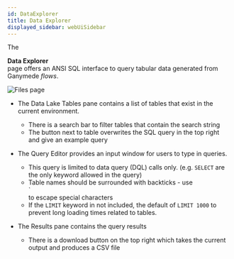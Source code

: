 ```yaml
---
id: DataExplorer
title: Data Explorer
displayed_sidebar: webUiSidebar
---
```



The <div className="button border_button"><FileSearchOutlined /> **Data Explorer**</div> page offers an ANSI SQL interface to query tabular data generated from Ganymede _flows_.  

<img alt="Files page" src="https://storage.googleapis.com/ganymede-bio-website/public/apiServer/TableBrowser.png" />

- The Data Lake Tables pane contains a list of tables that exist in the current environment. 
  - There is a search bar to filter tables that contain the search string
  - The button next to table overwrites the SQL query in the top right and give an example query

- The Query Editor provides an input window for users to type in queries.
  - This query is limited to data query (DQL) calls only. (e.g. `SELECT` are the only keyword allowed in the query)
  - Table names should be surrounded with backticks - use <div className="keystroke">`</div> to escape special characters
  - If the `LIMIT` keyword in not included, the default of `LIMIT 1000` to prevent long loading times related to tables.
  
- The Results pane contains the query results
  - There is a download button on the top right which takes the current output and produces a CSV file
